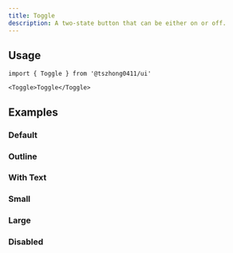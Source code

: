 ```yaml
---
title: Toggle
description: A two-state button that can be either on or off.
---
```


<ComponentPreview name='toggle/toggle' />

## Usage

```tsx
import { Toggle } from '@tszhong0411/ui'
```

```tsx
<Toggle>Toggle</Toggle>
```

## Examples

### Default

<ComponentPreview name='toggle/toggle' />

### Outline

<ComponentPreview name='toggle/outline' />

### With Text

<ComponentPreview name='toggle/with-text' />

### Small

<ComponentPreview name='toggle/small' />

### Large

<ComponentPreview name='toggle/large' />

### Disabled

<ComponentPreview name='toggle/disabled' />
